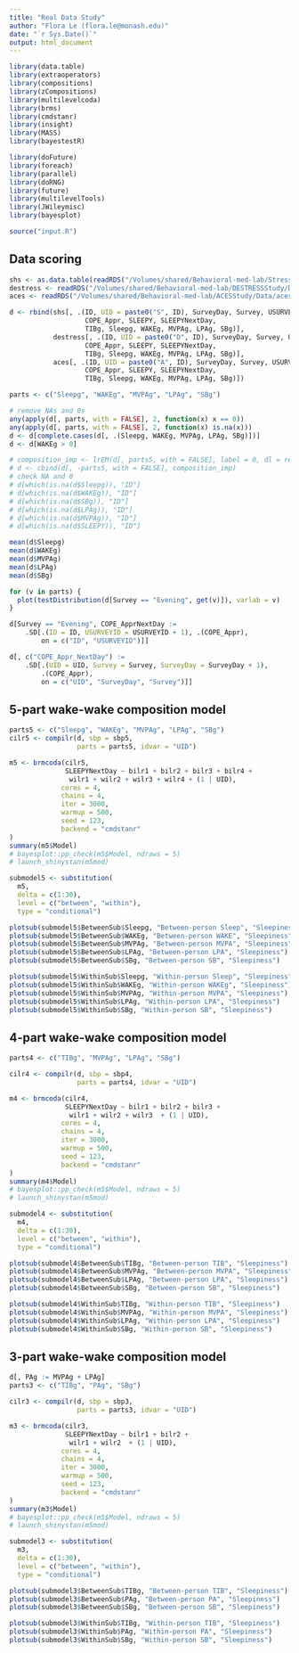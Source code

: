 ```yaml
---
title: "Real Data Study"
author: "Flora Le (flora.le@monash.edu)"
date: "`r Sys.Date()`"
output: html_document
---
```


```r
library(data.table)
library(extraoperators)
library(compositions)
library(zCompositions)
library(multilevelcoda)
library(brms)
library(cmdstanr)
library(insight)
library(MASS)
library(bayestestR)

library(doFuture)
library(foreach)
library(parallel)
library(doRNG)
library(future)
library(multilevelTools)
library(JWileymisc)
library(bayesplot)

source("input.R")

```

## Data scoring

```r
shs <- as.data.table(readRDS("/Volumes/shared/Behavioral-med-lab/StressHealthStudy/SHS Research Interns/Data/shs_daily_ggir.RDS"))
destress <- readRDS("/Volumes/shared/Behavioral-med-lab/DESTRESSStudy/Data/destress_daily_ggir.RDS")
aces <- readRDS("/Volumes/shared/Behavioral-med-lab/ACESStudy/Data/aces_daily_ggir.RDS")

d <- rbind(shs[, .(ID, UID = paste0("S", ID), SurveyDay, Survey, USURVEYID,
                   COPE_Appr, SLEEPY, SLEEPYNextDay, 
                   TIBg, Sleepg, WAKEg, MVPAg, LPAg, SBg)],
           destress[, .(ID, UID = paste0("D", ID), SurveyDay, Survey, USURVEYID,
                   COPE_Appr, SLEEPY, SLEEPYNextDay,
                   TIBg, Sleepg, WAKEg, MVPAg, LPAg, SBg)],
           aces[, .(ID, UID = paste0("A", ID), SurveyDay, Survey, USURVEYID,
                   COPE_Appr, SLEEPY, SLEEPYNextDay,
                   TIBg, Sleepg, WAKEg, MVPAg, LPAg, SBg)])

parts <- c("Sleepg", "WAKEg", "MVPAg", "LPAg", "SBg")

# remove NAs and 0s
any(apply(d[, parts, with = FALSE], 2, function(x) x == 0))
any(apply(d[, parts, with = FALSE], 2, function(x) is.na(x)))
d <- d[complete.cases(d[, .(Sleepg, WAKEg, MVPAg, LPAg, SBg)])]
d <- d[WAKEg > 0]

# composition_imp <- lrEM(d[, parts5, with = FALSE], label = 0, dl = rep(1,5), ini.cov = "multRepl")
# d <- cbind(d[, -parts5, with = FALSE], composition_imp)
# check NA and 0
# d[which(is.na(d$Sleepg)), "ID"]
# d[which(is.na(d$WAKEg)), "ID"]
# d[which(is.na(d$SBg)), "ID"]
# d[which(is.na(d$LPAg)), "ID"]
# d[which(is.na(d$MVPAg)), "ID"]
# d[which(is.na(d$SLEEPY)), "ID"]

mean(d$Sleepg)
mean(d$WAKEg)
mean(d$MVPAg)
mean(d$LPAg)
mean(d$SBg)

for (v in parts) {
  plot(testDistribution(d[Survey == "Evening", get(v)]), varlab = v)
}

d[Survey == "Evening", COPE_ApprNextDay := 
    .SD[.(ID = ID, USURVEYID = USURVEYID + 1), .(COPE_Appr),
        on = c("ID", "USURVEYID")]]

d[, c("COPE_Appr_NextDay") :=
    .SD[.(UID = UID, Survey = Survey, SurveyDay = SurveyDay + 1),
        .(COPE_Appr),
        on = c("UID", "SurveyDay", "Survey")]]
```

## 5-part wake-wake composition model

```r
parts5 <- c("Sleepg", "WAKEg", "MVPAg", "LPAg", "SBg")
cilr5 <- compilr(d, sbp = sbp5,
                 parts = parts5, idvar = "UID")

m5 <- brmcoda(cilr5,
              SLEEPYNextDay ~ bilr1 + bilr2 + bilr3 + bilr4 +
               wilr1 + wilr2 + wilr3 + wilr4 + (1 | UID), 
             cores = 4,
             chains = 4,
             iter = 3000,
             warmup = 500,
             seed = 123,
             backend = "cmdstanr"
)
summary(m5$Model)
# bayesplot::pp_check(m5$Model, ndraws = 5)
# launch_shinystan(m5mod)

submodel5 <- substitution(
  m5,
  delta = c(1:30),
  level = c("between", "within"),
  type = "conditional")

plotsub(submodel5$BetweenSub$Sleepg, "Between-person Sleep", "Sleepiness")
plotsub(submodel5$BetweenSub$WAKEg, "Between-person WAKE", "Sleepiness")
plotsub(submodel5$BetweenSub$MVPAg, "Between-person MVPA", "Sleepiness")
plotsub(submodel5$BetweenSub$LPAg, "Between-person LPA", "Sleepiness")
plotsub(submodel5$BetweenSub$SBg, "Between-person SB", "Sleepiness")

plotsub(submodel5$WithinSub$Sleepg, "Within-person Sleep", "Sleepiness")
plotsub(submodel5$WithinSub$WAKEg, "Within-person WAKEg", "Sleepiness")
plotsub(submodel5$WithinSub$MVPAg, "Within-person MVPA", "Sleepiness")
plotsub(submodel5$WithinSub$LPAg, "Within-person LPA", "Sleepiness")
plotsub(submodel5$WithinSub$SBg, "Within-person SB", "Sleepiness")

```

## 4-part wake-wake composition model

```r
parts4 <- c("TIBg", "MVPAg", "LPAg", "SBg")

cilr4 <- compilr(d, sbp = sbp4,
                 parts = parts4, idvar = "UID")

m4 <- brmcoda(cilr4,
              SLEEPYNextDay ~ bilr1 + bilr2 + bilr3 +
               wilr1 + wilr2 + wilr3  + (1 | UID), 
             cores = 4,
             chains = 4,
             iter = 3000,
             warmup = 500,
             seed = 123,
             backend = "cmdstanr"
)
summary(m4$Model)
# bayesplot::pp_check(m5$Model, ndraws = 5)
# launch_shinystan(m5mod)

submodel4 <- substitution(
  m4,
  delta = c(1:30),
  level = c("between", "within"),
  type = "conditional")

plotsub(submodel4$BetweenSub$TIBg, "Between-person TIB", "Sleepiness")
plotsub(submodel4$BetweenSub$MVPAg, "Between-person MVPA", "Sleepiness")
plotsub(submodel4$BetweenSub$LPAg, "Between-person LPA", "Sleepiness")
plotsub(submodel4$BetweenSub$SBg, "Between-person SB", "Sleepiness")

plotsub(submodel4$WithinSub$TIBg, "Within-person TIB", "Sleepiness")
plotsub(submodel4$WithinSub$MVPAg, "Within-person MVPA", "Sleepiness")
plotsub(submodel4$WithinSub$LPAg, "Within-person LPA", "Sleepiness")
plotsub(submodel4$WithinSub$SBg, "Within-person SB", "Sleepiness")

```

## 3-part wake-wake composition model

```r
d[, PAg := MVPAg + LPAg]
parts3 <- c("TIBg", "PAg", "SBg")

cilr3 <- compilr(d, sbp = sbp3,
                 parts = parts3, idvar = "UID")

m3 <- brmcoda(cilr3,
              SLEEPYNextDay ~ bilr1 + bilr2 +
               wilr1 + wilr2  + (1 | UID), 
             cores = 4,
             chains = 4,
             iter = 3000,
             warmup = 500,
             seed = 123,
             backend = "cmdstanr"
)
summary(m3$Model)
# bayesplot::pp_check(m5$Model, ndraws = 5)
# launch_shinystan(m5mod)

submodel3 <- substitution(
  m3,
  delta = c(1:30),
  level = c("between", "within"),
  type = "conditional")

plotsub(submodel3$BetweenSub$TIBg, "Between-person TIB", "Sleepiness")
plotsub(submodel3$BetweenSub$PAg, "Between-person PA", "Sleepiness")
plotsub(submodel3$BetweenSub$SBg, "Between-person SB", "Sleepiness")

plotsub(submodel3$WithinSub$TIBg, "Within-person TIB", "Sleepiness")
plotsub(submodel3$WithinSub$PAg, "Within-person PA", "Sleepiness")
plotsub(submodel3$WithinSub$SBg, "Within-person SB", "Sleepiness")

```